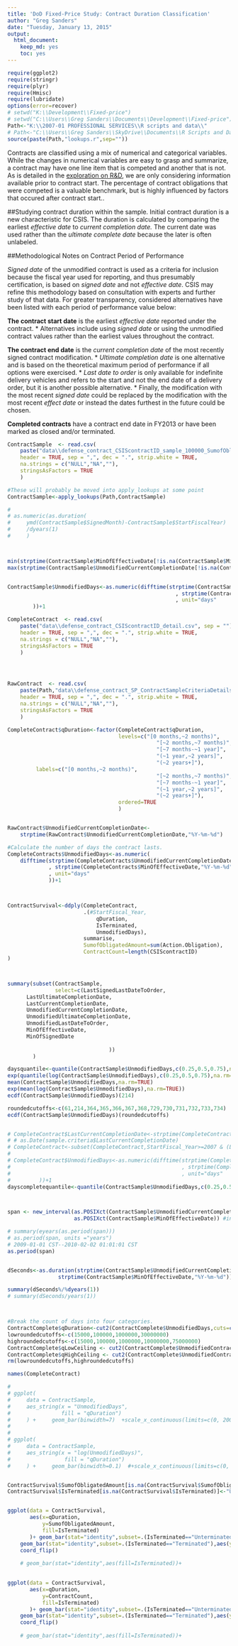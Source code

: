 ```yaml
---
title: 'DoD Fixed-Price Study: Contract Duration Classification'
author: "Greg Sanders"
date: "Tuesday, January 13, 2015"
output:
  html_document:
    keep_md: yes
    toc: yes
---
```


```r
require(ggplot2)
require(stringr)
require(plyr)
require(Hmisc)
require(lubridate)
options(error=recover)
# setwd("K:\\Development\\Fixed-price")
# setwd("C:\\Users\\Greg Sanders\\Documents\\Development\\Fixed-price")
Path<-"K:\\2007-01 PROFESSIONAL SERVICES\\R scripts and data\\"
# Path<-"C:\\Users\\Greg Sanders\\SkyDrive\\Documents\\R Scripts and Data SkyDrive\\"
source(paste(Path,"lookups.r",sep=""))

```

Contracts are classified using a mix of numerical and categorical variables. While the changes in numerical variables are easy to grasp and summarize, a contract may have one line item that is competed and another that is not. As is detailed in the [exploration on R&D](RnD_1to5_exploration.md), we are only considering information available prior to contract start. The percentage of contract obligations that were competed is a valuable benchmark, but is highly influenced by factors that occured after contract start..

##Studying contract duration within the sample.
Initial contract duration is a new characteristic for CSIS.  The duration is calculated by comparing the earliest *effective date* to *current completion date.*  The current date was used rather than the *ultimate complete date* because the later is often unlabeled.  

##Methodological Notes on Contract Period of Performance

*Signed date* of the unmodified contract is used as a criteria for inclusion because the fiscal year used for reporting, and thus presumably certification, is based on *signed date* and not *effective date*.  CSIS may refine this methodology based on consultation with experts and further study of that data.  For greater transparency, considered alternatives have been listed with each period of performance value below: 

**The contract start date** is the earliest *effective date* reported under the contract.
* Alternatives include using *signed date* or using the unmodified contract values rather than the earliest values throughout the contract.

**The contract end date** is the *current completion date* of the most recently signed contract modification.
* *Ultimate completion date* is one alternative and is based on the theoretical maximum period of performance if all options were exercised.
* *Last date to order* is only available for indefinite delivery vehicles and refers to the start and not the end date of a delivery order, but it is another possible alternative.
* Finally, the modification with the most recent *signed date* could be replaced by the modification with the most recent *effect date* or instead the dates furthest in the future could be chosen.  

**Completed contracts** have a contract end date in FY2013 or have been marked as closed and/or terminated. 

```r
ContractSample  <- read.csv(
    paste("data\\defense_contract_CSIScontractID_sample_100000_SumofObligatedAmount.csv", sep = ""),
    header = TRUE, sep = ",", dec = ".", strip.white = TRUE, 
    na.strings = c("NULL","NA",""),
    stringsAsFactors = TRUE
    )

#These will probably be moved into apply_lookups at some point
ContractSample<-apply_lookups(Path,ContractSample)

# 
# as.numeric(as.duration(
#     ymd(ContractSample$SignedMonth)-ContractSample$StartFiscalYear)
#     /dyears(1)
#     )



min(strptime(ContractSample$MinOfEffectiveDate[!is.na(ContractSample$MinOfEffectiveDate)],"%Y-%m-%d"))
max(strptime(ContractSample$UnmodifiedCurrentCompletionDate[!is.na(ContractSample$UnmodifiedCurrentCompletionDate)],"%Y-%m-%d"))


ContractSample$UnmodifiedDays<-as.numeric(difftime(strptime(ContractSample$UnmodifiedCurrentCompletionDate,"%Y-%m-%d")
                                                     , strptime(ContractSample$MinOfEffectiveDate,"%Y-%m-%d")
                                                     , unit="days"
        ))+1

CompleteContract  <- read.csv(
    paste("data\\defense_contract_CSIScontractID_detail.csv", sep = ""),
    header = TRUE, sep = ",", dec = ".", strip.white = TRUE, 
    na.strings = c("NULL","NA",""),
    stringsAsFactors = TRUE
    )




RawContract  <- read.csv(
    paste(Path,"data\\defense_contract_SP_ContractSampleCriteriaDetailsCustomer.csv", sep = ""),
    header = TRUE, sep = ",", dec = ".", strip.white = TRUE, 
    na.strings = c("NULL","NA",""),
    stringsAsFactors = TRUE
    )

CompleteContract$qDuration<-factor(CompleteContract$qDuration,
                                   levels=c("[0 months,~2 months)",
                                               "[~2 months,~7 months)",
                                               "[~7 months-~1 year]",
                                               "(~1 year,~2 years]",
                                               "(~2 years+]"),
         labels=c("[0 months,~2 months)",
                                               "[~2 months,~7 months)",
                                               "[~7 months-~1 year]",
                                               "(~1 year,~2 years]",
                                               "(~2 years+]"),
                                   ordered=TRUE
                                   )


RawContract$UnmodifiedCurrentCompletionDate<-
    strptime(RawContract$UnmodifiedCurrentCompletionDate,"%Y-%m-%d") 

#Calculate the number of days the contract lasts.
CompleteContracts$UnmodifiedDays<-as.numeric(
    difftime(strptime(CompleteContracts$UnmodifiedCurrentCompletionDate,"%Y-%m-%d")
             , strptime(CompleteContracts$MinOfEffectiveDate,"%Y-%m-%d")
             , unit="days"
             ))+1



ContractSurvival<-ddply(CompleteContract,
                        .(#StartFiscal_Year,
                            qDuration,
                            IsTerminated,
                            UnmodifiedDays),
                        summarise,
                        SumofObligatedAmount=sum(Action.Obligation),
                        ContractCount=length(CSIScontractID)
)




```


```r
summary(subset(ContractSample,
               select=c(LastSignedLastDateToOrder,
      LastUltimateCompletionDate,
      LastCurrentCompletionDate,
      UnmodifiedCurrentCompletionDate,
      UnmodifiedUltimateCompletionDate,
      UnmodifiedLastDateToOrder,
      MinOfEffectiveDate,
      MinOfSignedDate
      
                                ))
        )

daysquantile<-quantile(ContractSample$UnmodifiedDays,c(0.25,0.5,0.75),na.rm=TRUE)
exp(quantile(log(ContractSample$UnmodifiedDays),c(0.25,0.5,0.75),na.rm=TRUE))
mean(ContractSample$UnmodifiedDays,na.rm=TRUE)
exp(mean(log(ContractSample$UnmodifiedDays),na.rm=TRUE))
ecdf(ContractSample$UnmodifiedDays)(214)

roundedcutoffs<-c(61,214,364,365,366,367,368,729,730,731,732,733,734)
ecdf(ContractSample$UnmodifiedDays)(roundedcutoffs)


# CompleteContract$LastCurrentCompletionDate<-strptime(CompleteContract$LastCurrentCompletionDate,"%Y-%m-%d") 
# # as.Date(sample.criteria$LastCurrentCompletionDate)
# CompleteContract<-subset(CompleteContract,StartFiscal_Year>=2007 & (LastCurrentCompletionDate<=strptime("2013-09-30","%Y-%m-%d") | IsClosed==1))
# 
# CompleteContract$UnmodifiedDays<-as.numeric(difftime(strptime(CompleteContract$UnmodifiedCurrentCompletionDate,"%Y-%m-%d")
#                                                      , strptime(CompleteContract$MinOfEffectiveDate,"%Y-%m-%d")
#                                                      , unit="days"
#         ))+1
dayscompletequantile<-quantile(ContractSample$UnmodifiedDays,c(0.25,0.5,0.75,0.95),na.rm=TRUE)



span <- new_interval(as.POSIXct(ContractSample$UnmodifiedCurrentCompletionDate), 
                     as.POSIXct(ContractSample$MinOfEffectiveDate)) #interval

# summary(eyears(as.period(span)))
# as.period(span, units ="years")
# 2009-01-01 CST--2010-02-02 01:01:01 CST
as.period(span)


dSeconds<-as.duration(strptime(ContractSample$UnmodifiedCurrentCompletionDate,"%Y-%m-%d")-
                strptime(ContractSample$MinOfEffectiveDate,"%Y-%m-%d"))

summary(dSeconds%/%dyears(1))
# summary(dSeconds/years(1))



#Break the count of days into four categories.
ContractComplete$qDuration<-cut2(ContractComplete$UnmodifiedDays,cuts=c(61,214,366,732))
lowroundedcutoffs<-c(15000,100000,1000000,30000000)
highroundedcutoffs<-c(15000,100000,1000000,10000000,75000000)
ContractComplete$qLowCeiling <- cut2(ContractComplete$UnmodifiedContractBaseAndAllOptionsValue,cuts=lowroundedcutoffs)
ContractComplete$qHighCeiling <- cut2(ContractComplete$UnmodifiedContractBaseAndAllOptionsValue,cuts=highroundedcutoffs)
rm(lowroundedcutoffs,highroundedcutoffs)


```

```r

names(CompleteContract)

# 
# ggplot(
#     data = ContractSample,
#     aes_string(x = "UnmodifiedDays",
#                fill = "qDuration")
#     ) +     geom_bar(binwidth=7)  +scale_x_continuous(limits=c(0, 2000))
# 
# 
# ggplot(
#     data = ContractSample,
#     aes_string(x = "log(UnmodifiedDays)",
#                 fill = "qDuration")
#     ) +     geom_bar(binwidth=0.1)  #+scale_x_continuous(limits=c(0, 2000))


ContractSurvival$SumofObligatedAmount[is.na(ContractSurvival$SumofObligatedAmount)]<-0
ContractSurvival$IsTerminated[is.na(ContractSurvival$IsTerminated)]<-"Unterminated"


ggplot(data = ContractSurvival,
       aes(x=qDuration,
           y=SumofObligatedAmount,
           fill=IsTerminated)
       )+ geom_bar(stat="identity",subset=.(IsTerminated=="Unterminated")) + 
    geom_bar(stat="identity",subset=.(IsTerminated=="Terminated"),aes(y=SumofObligatedAmount*(-1)))+
    coord_flip()
    
    # geom_bar(stat="identity",aes(fill=IsTerminated))+
    

ggplot(data = ContractSurvival,
       aes(x=qDuration,
           y=ContractCount,
           fill=IsTerminated)
       )+ geom_bar(stat="identity",subset=.(IsTerminated=="Unterminated")) + 
    geom_bar(stat="identity",subset=.(IsTerminated=="Terminated"),aes(y=ContractCount*(-1)))+
    coord_flip()
    
    # geom_bar(stat="identity",aes(fill=IsTerminated))+
    


```


